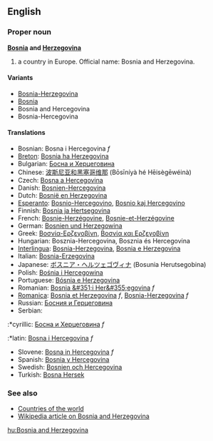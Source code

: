 ==English==
===Proper noun===
'''[[Bosnia]] and [[Herzegovina]]'''

# a country in Europe. Official name: Bosnia and Herzegovina.

====Variants====

*[[Bosnia-Herzegovina]]
*[[Bosnia]]
*Bosnia and Hercegovina
*Bosnia-Hercegovina

====Translations====

*Bosnian: Bosna i Hercegovina ''f''
*[[Breton]]: [[Bosnia ha Herzegovina]]
*Bulgarian: [[Босна и Херцеговина]]
*Chinese: [[波斯尼亚和黑塞哥维那]] (Bōsīníyà hé Hēisègēwéinà)
*Czech: [[Bosna a Hercegovina]]
*Danish: [[Bosnien-Hercegovina]]
*Dutch: [[Bosnië en Herzegovina]]
*[[Esperanto]]: [[Bosnio-Hercegovino]], [[Bosnio kaj Hercegovino]]
*Finnish: [[Bosnia ja Hertsegovina]]
*French: [[Bosnie-Herzégovine]], [[Bosnie-et-Herzégovine]]
*German: [[Bosnien und Herzegowina]]
*Greek: [[Βοσνία-Ερζεγοβίνη]], [[Βοσνία και Ερζεγοβίνη]]
*Hungarian: Bosznia-Hercegovina, Bosznia és Hercegovina
*[[Interlingua]]: [[Bosnia-Herzegovina]], [[Bosnia e Herzegovina]]
*Italian: [[Bosnia-Erzegovina]]
*Japanese: [[ボスニア・ヘルツェゴヴィナ]] (Bosunia Herutsegobina)
*Polish: [[Bośnia i Hercegowina]]
*Portuguese: [[Bósnia e Herzegovina]]
*Romanian: [[Bosnia &#351;i Her&#355;egovina]] ''f''
*[[Romanica]]: [[Bosnia et Herzegovina]] ''f'', [[Bosnia-Herzegovina]] ''f''
*Russian: [[Босния и Герцеговина]]
*Serbian:
:*cyrillic: [[Босна и Херцеговина]] ''f''
:*latin:  [[Bosna i Hercegovina]] ''f''
*Slovene: [[Bosna in Hercegovina]] ''f''
*Spanish: [[Bosnia y Hercegovina]]
*Swedish: [[Bosnien och Hercegovina]]
*Turkish: [[Bosna Hersek]]

===See also===
*[[Countries of the world]]
*[[w:Bosnia and Herzegovina|Wikipedia article on Bosnia and Herzegovina]]

[[hu:Bosnia and Herzegovina]]
